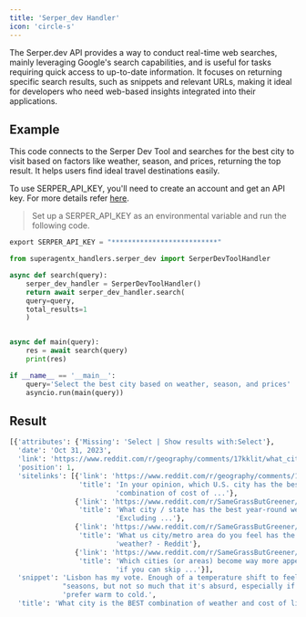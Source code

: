 ```yaml
---
title: 'Serper_dev Handler'
icon: 'circle-s'
---
```


The Serper.dev API provides a way to conduct real-time web searches, mainly leveraging Google's search capabilities,
and is useful for tasks requiring quick access to up-to-date information. It focuses on returning specific search
results, such as snippets and relevant URLs, making it ideal for developers who need web-based insights integrated
into their applications.

## Example
This code connects to the Serper Dev Tool and searches for the best city to visit based on factors like weather, season,
and prices, returning the top result. It helps users find ideal travel destinations easily.

To use SERPER_API_KEY, you'll need to create an  account and get an API key. For more details refer <a href='https://serper.dev/' target='_blank'>here</a>.

>Set up a SERPER_API_KEY as an environmental variable and run the following code.
 ```python
 export SERPER_API_KEY = "**************************"
```

```python serper_handler.py
from superagentx_handlers.serper_dev import SerperDevToolHandler

async def search(query):
    serper_dev_handler = SerperDevToolHandler()
    return await serper_dev_handler.search(
    query=query,
    total_results=1
    )


async def main(query):
    res = await search(query)
    print(res)

if __name__ == '__main__':
    query='Select the best city based on weather, season, and prices'
    asyncio.run(main(query))
```
## Result
```python serper dev
[{'attributes': {'Missing': 'Select | Show results with:Select'},
  'date': 'Oct 31, 2023',
  'link': 'https://www.reddit.com/r/geography/comments/17kklit/what_city_is_the_best_combination_of_weather_and/',
  'position': 1,
  'sitelinks': [{'link': 'https://www.reddit.com/r/geography/comments/1emkt8r/in_your_opinion_which_us_city_has_the_best/',
                 'title': 'In your opinion, which U.S. city has the best '
                          'combination of cost of ...'},
                {'link': 'https://www.reddit.com/r/SameGrassButGreener/comments/1drjzbg/what_city_state_has_the_best_yearround_weather/',
                 'title': 'What city / state has the best year-round weather? '
                          'Excluding ...'},
                {'link': 'https://www.reddit.com/r/SameGrassButGreener/comments/1bn2jh3/what_us_citymetro_area_do_you_feel_has_the_best/',
                 'title': 'What us city/metro area do you feel has the best '
                          'weather? - Reddit'},
                {'link': 'https://www.reddit.com/r/SameGrassButGreener/comments/1clkiuy/which_cities_or_areas_become_way_more_appealing/',
                 'title': 'Which cities (or areas) become way more appealing '
                          'if you can skip ...'}],
  'snippet': 'Lisbon has my vote. Enough of a temperature shift to feel '
             "seasons, but not so much that it's absurd, especially if you "
             'prefer warm to cold.',
  'title': 'What city is the BEST combination of weather and cost of living?'}]

```

